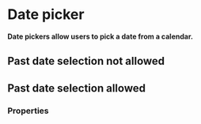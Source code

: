 # Date picker

**Date pickers allow users to pick a date from a calendar.**

## Past date selection not allowed

<DemoBlock demo="pastDateOff" withThemeSwitcher />

## Past date selection allowed

<DemoBlock demo="pastDateOn" withThemeSwitcher />

### Properties

<PropTable component="DatePickerField" />
<PropTable component="TextField" />
